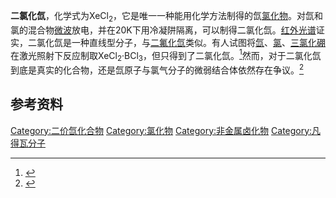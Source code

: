 {{Chembox
| ImageFile = xenon dichloride.png
| Section1 = {{Chembox Identifiers
| CASNo_Ref = {{cascite|correct|CAS}}
| CASNo = 13780-38-6
| SMILES = Cl[Xe]Cl
}}
| Section2 = {{Chembox Properties
| Formula = XeCl<sub>2</sub>
| MolarMass = 202.199}}
}}

'''二氯化氙'''，化学式为XeCl<sub>2</sub>，它是唯一一种能用化学方法制得的氙[[氯化物|氯化物]]。对氙和氯的混合物[[微波|微波]]放电，并在20K下用冷凝阱隔离，可以制得二氯化氙。[[红外光谱|红外光谱]]证实，二氯化氙是一种直线型分子，与[[二氟化氙|二氟化氙]]类似。有人试图将[[氙|氙]]、[[氯|氯]]、[[三氯化硼|三氯化硼]]在激光照射下反应制取XeCl<sub>2</sub>·BCl<sub>3</sub>，但只得到了二氯化氙。<ref name="无机化学丛书">{{cite book|title=《无机化学丛书》第一卷：稀有气体、氢、碱金属|pages=P72|author=张青莲|isbn=7-03-002238-6|location=北京|publisher=科学出版社|date=1991年11月}}</ref>然而，对于二氯化氙到底是真实的化合物，还是氙原子与氯气分子的微弱结合体依然存在争议。<ref>{{cite journal
|author=Proserpio, Davide M.; Hoffmann, Roald; Janda, Kenneth C.
|title=The xenon-chlorine conundrum: van der Waals complex or linear molecule?|year=1991|volume=113
|journal=Journal of the American Chemical Society
|issue=19
|page=7184|doi=10.1021/ja00019a014}}</ref>

== 参考资料 ==
{{reflist}}
{{氯化物}}
{{稀有气体化合物}}
{{无机化合物小作品}}

[[Category:二价氙化合物|Category:二价氙化合物]]
[[Category:氯化物|Category:氯化物]]
[[Category:非金属卤化物|Category:非金属卤化物]]
[[Category:凡得瓦分子|Category:凡得瓦分子]]